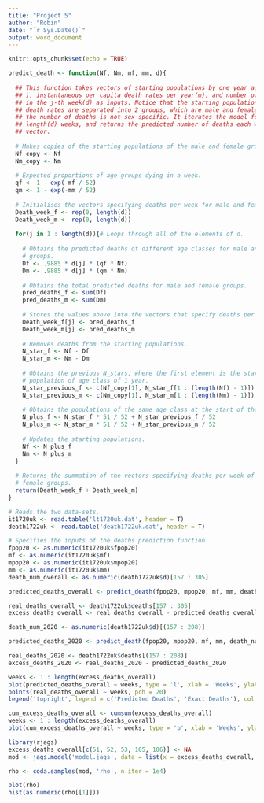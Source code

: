 ```yaml
---
title: "Project 5"
author: "Robin"
date: "`r Sys.Date()`"
output: word_document
---
```


```r
knitr::opts_chunk$set(echo = TRUE)
```

```r
predict_death <- function(Nf, Nm, mf, mm, d){
  
  ## This function takes vectors of starting populations by one year age class(N
  ## ), instantaneous per capita death rates per year(m), and number of deaths 
  ## in the j-th week(d) as inputs. Notice that the starting populations and the 
  ## death rates are separated into 2 groups, which are male and female, while 
  ## the number of deaths is not sex specific. It iterates the model forward for
  ## length(d) weeks, and returns the predicted number of deaths each week as a 
  ## vector.  
  
  # Makes copies of the starting populations of the male and female groups. 
  Nf_copy <- Nf
  Nm_copy <- Nm
  
  # Expected proportions of age groups dying in a week.
  qf <- 1 - exp(-mf / 52)
  qm <- 1 - exp(-mm / 52)
  
  # Initialises the vectors specifying deaths per week for male and female groups.
  Death_week_f <- rep(0, length(d))
  Death_week_m <- rep(0, length(d))
  
  for(j in 1 : length(d)){# Loops through all of the elements of d.
    
    # Obtains the predicted deaths of different age classes for male and female 
    # groups.
    Df <- .9885 * d[j] * (qf * Nf)
    Dm <- .9885 * d[j] * (qm * Nm)
    
    # Obtains the total predicted deaths for male and female groups.
    pred_deaths_f <- sum(Df)
    pred_deaths_m <- sum(Dm)
    
    # Stores the values above into the vectors that specify deaths per week.
    Death_week_f[j] <- pred_deaths_f
    Death_week_m[j] <- pred_deaths_m
    
    # Removes deaths from the starting populations.
    N_star_f <- Nf - Df
    N_star_m <- Nm - Dm
    
    # Obtains the previous N_stars, where the first element is the starting 
    # population of age class of 1 year.
    N_star_previous_f <- c(Nf_copy[1], N_star_f[1 : (length(Nf) - 1)])
    N_star_previous_m <- c(Nm_copy[1], N_star_m[1 : (length(Nm) - 1)])
    
    # Obtains the populations of the same age class at the start of the next week.
    N_plus_f <- N_star_f * 51 / 52 + N_star_previous_f / 52
    N_plus_m <- N_star_m * 51 / 52 + N_star_previous_m / 52
    
    # Updates the starting populations.
    Nf <- N_plus_f
    Nm <- N_plus_m
  }
  
  # Returns the summation of the vectors specifying deaths per week of male and 
  # female groups.
  return(Death_week_f + Death_week_m)
}
```

```r
# Reads the two data-sets.
it1720uk <- read.table('lt1720uk.dat', header = T)
death1722uk <- read.table('death1722uk.dat', header = T)

# Specifies the inputs of the deaths prediction function.
fpop20 <- as.numeric(it1720uk$fpop20)
mf <- as.numeric(it1720uk$mf)
mpop20 <- as.numeric(it1720uk$mpop20)
mm <- as.numeric(it1720uk$mm)
death_num_overall <- as.numeric(death1722uk$d)[157 : 305]

predicted_deaths_overall <- predict_death(fpop20, mpop20, mf, mm, death_num_overall)

real_deaths_overall <- death1722uk$deaths[157 : 305]
excess_deaths_overall <- real_deaths_overall - predicted_deaths_overall
```

```r

death_num_2020 <- as.numeric(death1722uk$d)[(157 : 208)]

predicted_deaths_2020 <- predict_death(fpop20, mpop20, mf, mm, death_num_2020)

real_deaths_2020 <- death1722uk$deaths[(157 : 208)]
excess_deaths_2020 <- real_deaths_2020 - predicted_deaths_2020
```

```r
weeks <- 1 : length(excess_deaths_overall)
plot(predicted_deaths_overall ~ weeks, type = 'l', xlab = 'Weeks', ylab = 'Deaths', main = paste('Number of Excess Deaths in 2020 is', round(sum(excess_deaths_2020), 0), ', and Overall is', round(sum(excess_deaths_overall), 0)), col = 'red', lwd = 3, ylim = c(0, 2.5e4))
points(real_deaths_overall ~ weeks, pch = 20)
legend('topright', legend = c('Predicted Deaths', 'Exact Deaths'), col = c('red', 'black'), pch = c(0, 20))
```
```r
cum_excess_deaths_overall <- cumsum(excess_deaths_overall)
weeks <- 1 : length(excess_deaths_overall)
plot(cum_excess_deaths_overall ~ weeks, type = 'p', xlab = 'Weeks', ylab = 'Cumulative Excess Deaths', main = 'Overall Cumulative Excess Deaths', col = 'black', lwd = 3)
```
```r
library(rjags)
excess_deaths_overall[c(51, 52, 53, 105, 106)] <- NA
mod <- jags.model('model.jags', data = list(x = excess_deaths_overall, N = length(excess_deaths_overall)))

rho <- coda.samples(mod, 'rho', n.iter = 1e4)

plot(rho)
hist(as.numeric(rho[[1]]))
```


